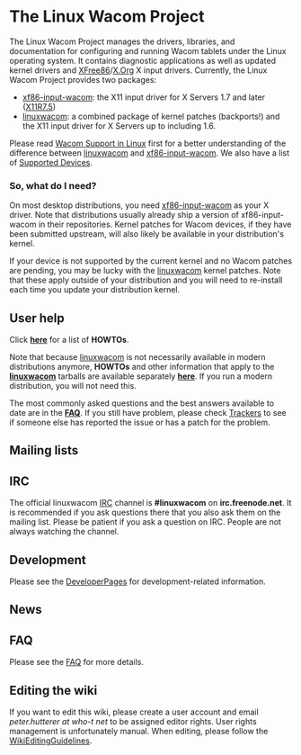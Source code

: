 = The Linux Wacom Project =

The Linux Wacom Project manages the drivers, libraries, and documentation for configuring and running Wacom tablets under the Linux operating system. It contains diagnostic applications as well as updated kernel drivers and [http://www.xfree86.org XFree86]/[http://www.x.org X.Org] X input drivers. Currently, the Linux Wacom Project provides two packages:

* [[xf86-input-wacom]]: the X11 input driver for X Servers 1.7 and later ([http://who-t.blogspot.com/2009/10/x11r75-released-but-what-is-it.html X11R7.5])
* [[linuxwacom]]: a combined package of kernel patches (backports!) and the X11 input driver for X Servers up to including 1.6.

Please read [http://who-t.blogspot.com/2010/09/wacom-support-in-linux.html Wacom Support in Linux] first for a better understanding of the difference between [[linuxwacom]] and [[xf86-input-wacom]]. We also have a list of [[Supported Devices]].

=== So, what do I need? ===
On most desktop distributions, you need [[xf86-input-wacom]] as your X driver. Note that distributions usually already ship a version of xf86-input-wacom in their repositories. Kernel patches for Wacom devices, if they have been submitted upstream, will also likely be available in your distribution's kernel.

If your device is not supported by the current kernel and no Wacom patches are pending, you may be lucky with the [[linuxwacom]] kernel patches. Note that these apply outside of your distribution and you will need to re-install each time you update your distribution kernel.

== User help ==
Click '''[[:Category:HOWTO|here]]''' for a list of '''HOWTOs'''.

Note that because [[linuxwacom]] is not necessarily available in modern distributions anymore, '''HOWTOs''' and other information that apply to the '''[[linuxwacom]]''' tarballs are available separately '''[[:Category:Linuxwacom|here]]'''. If you run a modern distribution, you will not need this.

The most commonly asked questions and the best answers available to date are in the '''[[FAQ]]'''. If you still have problem, please check [http://sourceforge.net/tracker/?group_id=69596 Trackers] to see if someone else has reported the issue or has a patch for the problem.

== Mailing lists ==
{{:Mailing lists}}

== IRC ==
The official linuxwacom [[IRC]] channel is '''#linuxwacom''' on '''irc.freenode.net'''.  It is recommended if you ask questions there that you also ask them on the mailing list.  Please be patient if you ask a question on IRC.  People are not always watching the channel.

== Development ==
Please see the [[:Category:DeveloperPages|DeveloperPages]] for development-related information.

== News ==
{{:News}}

== FAQ ==
Please see the [[FAQ]] for more details.


== Editing the wiki ==
If you want to edit this wiki, please create a user account and email ''peter.hutterer at who-t net'' to be assigned editor rights. User rights management is unfortunately manual.
When editing, please follow the [[WikiEditingGuidelines]].